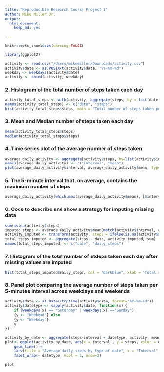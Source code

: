 ```yaml
---
title: "Reproducible Research Course Project 1"
author: Mike Miller Jr.
output:
  html_document:
    keep_md: yes
    
---
```


```r
knitr::opts_chunk$set(warning=FALSE)
```


```r
library(ggplot2)

activity <- read.csv("/Users/mikemiller/Downloads/activity.csv")
activity$date <- as.POSIXct(activity$date, "%Y-%m-%d")
weekday <- weekdays(activity$date)
activity <- cbind(activity, weekday)

```

### 2. Histogram of the total number of steps taken each day

```r
activity_total_steps <- with(activity, aggregate(steps, by = list(date), FUN = sum, na.rm = TRUE))
names(activity_total_steps) <- c("date", "steps")
hist(activity_total_steps$steps, main = "Total number of steps taken per day", xlab = "Total steps taken per day", col = "darkblue", ylim = c(0,20), breaks = seq(0,25000, by=2500))

```


### 3. Mean and Median number of steps taken each day

```r
mean(activity_total_steps$steps)
median(activity_total_steps$steps)
```

### 4.  Time series plot of the average number of steps taken

```r
average_daily_activity <- aggregate(activity$steps, by=list(activity$interval), FUN=mean, na.rm=TRUE)
names(average_daily_activity) <- c("interval", "mean")
plot(average_daily_activity$interval, average_daily_activity$mean, type = "l", col="red", lwd = 2, xlab="Interval", ylab="Average number of steps", main="Average number of steps per intervals")
```

### 5. The 5-minute interval that, on average, contains the maximum number of steps

```r
average_daily_activity[which.max(average_daily_activity$mean), ]$interval
```

### 6. Code to describe and show a strategy for imputing missing data

```r
sum(is.na(activity$steps))
imputed_steps <- average_daily_activity$mean[match(activity$interval, average_daily_activity$interval)]
activity_imputed <- transform(activity, steps = ifelse(is.na(activity$steps), yes = imputed_steps, no = activity$steps))
total_steps_imputed <- aggregate(steps ~ date, activity_imputed, sum)
names(total_steps_imputed) <- c("date", "daily_steps")

```

### 7. Histogram of the total number of stdeps taken each day after missing values are imputed

```r
hist(total_steps_imputed$daily_steps, col = "darkblue", xlab = "Total steps per day", ylim = c(0,30), main = "Total number of steps taken each day", breaks = seq(0,25000,by=2500))

```

### 8. Panel plot comparing the average number of steps taken per 5-minutes interval across weekdays and weekends

```r
activity$date <- as.Date(strptime(activity$date, format="%Y-%m-%d"))
activity$datetype <- sapply(activity$date, function(x) {
    if (weekdays(x) == "Saturday" | weekdays(x) =="Sunday") 
    {y <- "Weekend"} else 
    {y <- "Weekday"}
    y
})

activity_by_date <- aggregate(steps~interval + datetype, activity, mean, na.rm = TRUE)
plot<- ggplot(activity_by_date, aes(x = interval , y = steps, color = datetype)) +
    geom_line() +
    labs(title = "Average daily steps by type of date", x = "Interval", y = "Average number of steps") +
    facet_wrap(~ datetype, ncol = 1, nrow=2)

plot
```


